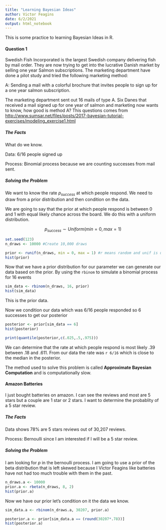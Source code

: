 ```yaml
---
title: "Learning Bayesian Ideas"
author: Victor Feagins
date: 6/2/2021
output: html_notebook
---
```


This is some practice to learning Bayesian Ideas in R.

#### Question 1

Swedish Fish Incorporated is the largest Swedish company delivering fish by mail order. They are now trying to get into the lucrative Danish market by selling one year Salmon subscriptions. The marketing department have done a pilot study and tried the following marketing method:

A: Sending a mail with a colorful brochure that invites people to sign up for a one year salmon subscription.

The marketing department sent out 16 mails of type A. Six Danes that received a mail signed up for one year of salmon and marketing now wants to know, how good is method A? This questions comes from <http://www.sumsar.net/files/posts/2017-bayesian-tutorial-exercises/modeling_exercise1.html>

##### The Facts

What do we know.

Data: 6/16 people signed up

Process: Binomial process because we are counting successes from mail sent.

##### Solving the Problem

We want to know the rate $p_{success}$ at which people respond. We need to draw from a prior distribution and then condition on the data.

We are going to say that the prior at which people respond is between 0 and 1 with equal likely chance across the board. We do this with a uniform distribution. 

$$
p_{success} \sim Uniform(min = 0, max = 1)
$$

```r
set.seed(123)
n_draws <- 10000 #Create 10,000 draws

prior <- runif(n_draws, min = 0, max = 1) #r means random and unif is uniform
hist(prior)
```

Now that we have a prior distribution for our parameter we can generate our data based on the prior. By using the `rbinom` to simulate a binomial process for 16 events

```r
sim_data <- rbinom(n_draws, 16, prior)
hist(sim_data)
```

This is the prior data.

Now we condition our data which was 6/16 people responded so 6 successes to get our posterior

```r
posterior <- prior[sim_data == 6]
hist(posterior)

print(quantile(posterior,c(.025,.5,.975)))

```

We can determine that the rate at which people respond is most likely .39 between .18 and .611. From our data the rate was `r 6/16` which is close to the median in the posterior.

The method used to solve this problem is called **Approximate Bayesian Computation** and is computationally slow. 


#### Amazon Batteries

I just bought batteries on amazon. I can see the reviews and most are 5 stars but a couple are 1 star or 2 stars. I want to determine the probablity of a 5 star review.

##### The Facts 

Data shows 78% are 5 stars reviews out of 30,207 reviews.

Process: Bernoulli since I am interested if I will be a 5 star review.

##### Solving the Problem

I am looking for $p$ in the bernoulli process. I am going to use a prior of the beta distribution that is left skewed because I Victor Feagins like batteries have not had too much trouble with them in the past.

```r
n_draws.a <- 10000
prior.a <- rbeta(n_draws, 8, 2)
hist(prior.a)
```

Now we have our prior let's condition on it the data we know.

```r
sim_data.a <- rbinom(n_draws.a, 30207, prior.a)

posterior.a <- prior[sim_data.a == (round(30207*.78))]
hist(posterior.a)
```



